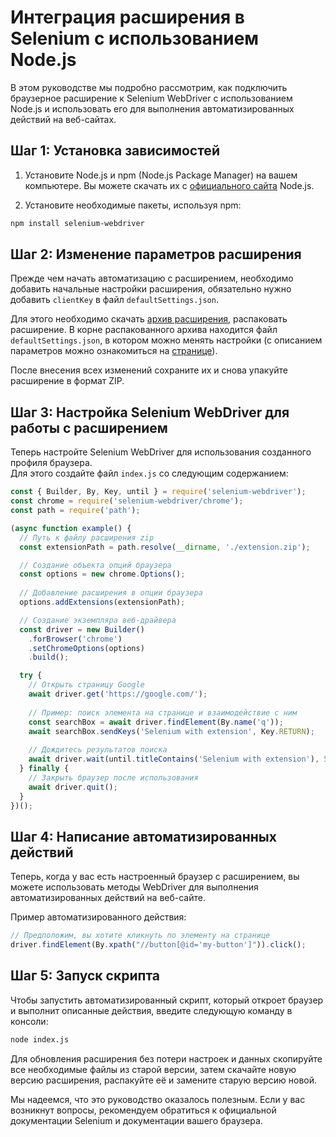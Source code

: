 ﻿---
sidebar_position: 7
---


<ArticleHead slug="extension/selenium-ext" />


# Интеграция расширения в Selenium с использованием Node.js

В этом руководстве мы подробно рассмотрим, как подключить браузерное расширение к Selenium WebDriver с использованием Node.js и использовать его для выполнения автоматизированных действий на веб-сайтах.

## Шаг 1: Установка зависимостей
1. Установите Node.js и npm (Node.js Package Manager) на вашем компьютере. Вы можете скачать их с [официального сайта](https://nodejs.org/) Node.js.

1. Установите необходимые пакеты, используя npm:

```bash
npm install selenium-webdriver
```
## Шаг 2: Изменение параметров расширения
Прежде чем начать автоматизацию с расширением, необходимо добавить начальные настройки расширения, обязательно нужно добавить `clientKey` в файл `defaultSettings.json`.

Для этого необходимо скачать [архив расширения](extension-main.mdx), распаковать расширение. В корне распакованного архива находится файл `defaultSettings.json`, в котором можно менять настройки (с описанием параметров можно ознакомиться на [странице](ext-settings.mdx)).

После внесения всех изменений сохраните их и снова упакуйте расширение в формат ZIP.

## Шаг 3: Настройка Selenium WebDriver для работы с расширением
Теперь настройте Selenium WebDriver для использования созданного профиля браузера.<br />
Для этого создайте файл `index.js` со следующим содержанием: 


```js
const { Builder, By, Key, until } = require('selenium-webdriver');
const chrome = require('selenium-webdriver/chrome');
const path = require('path');

(async function example() {
  // Путь к файлу расширения zip
  const extensionPath = path.resolve(__dirname, './extension.zip');

  // Создание объекта опций браузера
  const options = new chrome.Options();
  
  // Добавление расширения в опции браузера
  options.addExtensions(extensionPath);

  // Создание экземпляра веб-драйвера
  const driver = new Builder()
    .forBrowser('chrome')
    .setChromeOptions(options)
    .build();

  try {
    // Открыть страницу Google
    await driver.get('https://google.com/');
    
    // Пример: поиск элемента на странице и взаимодействие с ним
    const searchBox = await driver.findElement(By.name('q'));
    await searchBox.sendKeys('Selenium with extension', Key.RETURN);
    
    // Дождитесь результатов поиска
    await driver.wait(until.titleContains('Selenium with extension'), 5000);
  } finally {
    // Закрыть браузер после использования
    await driver.quit();
  }
})();
```

## Шаг 4: Написание автоматизированных действий
Теперь, когда у вас есть настроенный браузер с расширением, вы можете использовать методы WebDriver для выполнения автоматизированных действий на веб-сайте.

Пример автоматизированного действия:

```js
// Предположим, вы хотите кликнуть по элементу на странице
driver.findElement(By.xpath("//button[@id='my-button']")).click();
```

## Шаг 5: Запуск скрипта
Чтобы запустить автоматизированный скрипт, который откроет браузер и выполнит описанные действия, введите следующую команду в консоли:

```bash
node index.js
```

Для обновления расширения без потери настроек и данных скопируйте все необходимые файлы из старой версии, затем скачайте новую версию расширения, распакуйте её и замените старую версию новой.

Мы надеемся, что это руководство оказалось полезным. Если у вас возникнут вопросы, рекомендуем обратиться к официальной документации Selenium и документации вашего браузера.